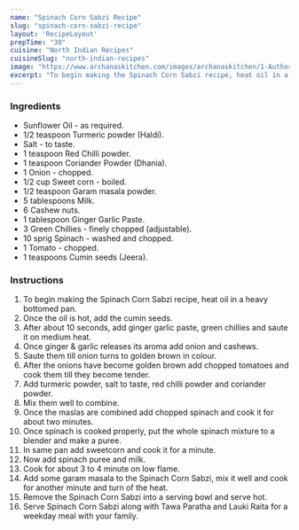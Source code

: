 ---
name: "Spinach Corn Sabzi Recipe"
slug: "spinach-corn-sabzi-recipe"
layout: 'RecipeLayout'
prepTime: "30"
cuisine: "North Indian Recipes"
cuisineSlug: "north-indian-recipes"
image: "https://www.archanaskitchen.com/images/archanaskitchen/1-Author/pooja/Spinach_Corn_Subji_1600.jpg"
excerpt: "To begin making the Spinach Corn Sabzi recipe, heat oil in a heavy bottomed pan"
---

### Ingredients

- Sunflower Oil - as required.
- 1/2 teaspoon Turmeric powder (Haldi).
- Salt - to taste.
- 1 teaspoon Red Chilli powder.
- 1 teaspoon Coriander Powder (Dhania).
- 1 Onion - chopped.
- 1/2 cup Sweet corn - boiled.
- 1/2 teaspoon Garam masala powder.
- 5 tablespoons Milk.
- 6 Cashew nuts.
- 1 tablespoon Ginger Garlic Paste.
- 3 Green Chillies - finely chopped (adjustable).
- 10 sprig Spinach - washed and chopped.
- 1 Tomato - chopped.
- 1 teaspoons Cumin seeds (Jeera).

### Instructions

1. To begin making the Spinach Corn Sabzi recipe, heat oil in a heavy bottomed pan.
1. Once the oil is hot, add the cumin seeds.
1. After about 10 seconds, add ginger garlic paste, green chillies and saute it on medium heat.
1. Once ginger  & garlic releases its aroma add onion and cashews.
1. Saute them till onion turns to golden brown in colour.
1. After the onions have become golden brown add chopped tomatoes and cook them till they become tender.
1. Add turmeric powder, salt to taste, red chilli powder and coriander powder.
1. Mix them well to combine.
1. Once the maslas are combined add chopped spinach and cook it for about two minutes.
1. Once spinach is cooked properly, put the whole spinach mixture to a blender and make a puree.
1. In same pan add sweetcorn and cook it for a minute.
1. Now add spinach puree and milk.
1. Cook for about 3 to 4 minute on low flame.
1. Add some garam masala to the Spinach Corn Sabzi, mix it well and cook for another minute and turn of the heat.
1. Remove the Spinach Corn Sabzi into a serving bowl and serve hot.
1. Serve Spinach Corn Sabzi along with Tawa Paratha and Lauki Raita for a weekday meal with your family.
